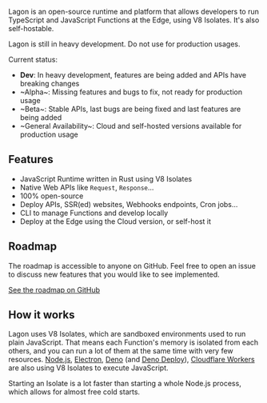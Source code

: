 
Lagon is an open-source runtime and platform that allows developers to run TypeScript and JavaScript Functions at the Edge, using V8 Isolates. It's also self-hostable.

<Callout type="warning">Lagon is still in heavy development. Do not use for production usages.</Callout>

Current status:

- **Dev**: In heavy development, features are being added and APIs have breaking changes
- ~Alpha~: Missing features and bugs to fix, not ready for production usage
- ~Beta~: Stable APIs, last bugs are being fixed and last features are being added
- ~General Availability~: Cloud and self-hosted versions available for production usage

## Features

- JavaScript Runtime written in Rust using V8 Isolates
- Native Web APIs like `Request`, `Response`...
- 100% open-source
- Deploy APIs, SSR(ed) websites, Webhooks endpoints, Cron jobs...
- CLI to manage Functions and develop locally
- Deploy at the Edge using the Cloud version, or self-host it

## Roadmap

The roadmap is accessible to anyone on GitHub. Feel free to open an issue to discuss new features that you would like to see implemented.

[See the roadmap on GitHub](https://github.com/orgs/lagonapp/projects/1)

## How it works

Lagon uses V8 Isolates, which are sandboxed environments used to run plain JavaScript. That means each Function's memory is isolated from each others, and you can run a lot of them at the same time with very few resources. [Node.js](https://nodejs.org/), [Electron](https://www.electronjs.org/), [Deno](https://deno.land/) (and [Deno Deploy](https://deno.com/deploy)), [Cloudflare Workers](https://workers.cloudflare.com/) are also using V8 Isolates to execute JavaScript.

Starting an Isolate is a lot faster than starting a whole Node.js process, which allows for almost free cold starts.
